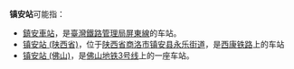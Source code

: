 '''镇安站'''可能指：
*[[鎮安車站|鎮安車站]]，是[[臺灣鐵路管理局|臺灣鐵路管理局]][[屏東線|屏東線]]的车站。
*[[镇安站_(陕西省)|镇安站 (陕西省)]]，位于[[陕西省|陕西省]][[商洛市|商洛市]][[镇安县|镇安县]][[永乐街道_(镇安县)|永乐街道]]，是[[西康铁路|西康铁路]]上的车站
*[[镇安站_(佛山)|镇安站 (佛山)]]，是[[佛山地铁3号线|佛山地铁3号线]]上的一座车站。

{{disambig|cat=三字车站名消歧义}}